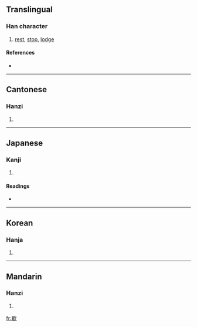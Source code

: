 ==Translingual==

===Han character===
{{Han char|rn=76|rad=欠|as=09|sn=13|four=6778<sub>2</sub>|canj=日女弓人 (AVNO)}}

# [[rest]], [[stop]], [[lodge]]

====References====
* {{Han ref|kx=0570.150|dkj=16141|dj=0958.160|hdz=32145.070|uh=6B47|ud=27463|bh=B7B2|bd=47026}}

----

==Cantonese==

===Hanzi===
{{yue-hanzi|jyut=|y=hit3}}

# {{defn|Cantonese}}

----

==Japanese==

===Kanji===
{{ja-kanji|grade=|rs=欠09}}

# {{defn|Japanese}}

====Readings====
* {{ja-readings|on=[[けつ]] (ketsu), [[かい]] (kai)|kun=[[やめる]] (yameru), [[つきる]] (tsukiru)}}

----

==Korean==

===Hanja===
{{ko-hanja|hangeul=헐|eumhun=|rv=heol|mr=hŏl|y=hel}}

# {{defn|Korean}}

----

==Mandarin==

===Hanzi===
{{cmn-hanzi|pin=[[xiē]] ([[xie1]])|wg=hsieh<sup>1</sup>}}

# {{defn|Mandarin}}

[[fr:歇]]